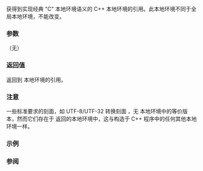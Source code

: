{{cpp/locale/locale/title|classic}}
{{cpp/locale/locale/navbar}}

{{ddcl|
static const locale&amp; classic();
}}

获得到实现经典 "C" 本地环境语义的 C++ 本地环境的引用。此本地环境不同于全局本地环境，不能改变。

===参数===
（无）

===返回值===
返回到 {{c|"C"}} 本地环境的引用。

===注意===
一些标准要求的刻面，如 UTF-8/UTF-32 转换刻面 {{c|std::codecvt&lt;char32_t, char, std::mbstate_t&gt;}}，无 {{c|"C"}} 本地环境中的等价版本，然而它们存在于 {{c|std::locale::classic()}} 返回的本地环境中，这与构造于 C++ 程序中的任何其他本地环境一样。

===示例===
{{example
| 
|code=
|output=
}}

===参阅===
{{dsc begin}}
{{dsc inc | cpp/locale/locale/dsc global}}
{{dsc end}}

{{langlinks|de|en|es|fr|it|ja|pt|ru}}